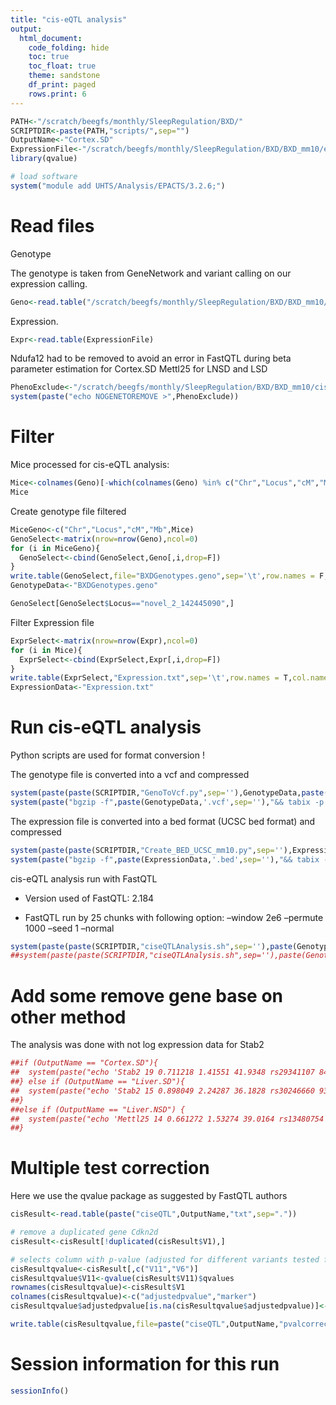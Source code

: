 ```yaml
---
title: "cis-eQTL analysis"
output:
  html_document:
    code_folding: hide
    toc: true
    toc_float: true
    theme: sandstone
    df_print: paged
    rows.print: 6
---
```


```r
PATH<-"/scratch/beegfs/monthly/SleepRegulation/BXD/"
SCRIPTDIR<-paste(PATH,"scripts/",sep="")
OutputName<-"Cortex.SD" 
ExpressionFile<-"/scratch/beegfs/monthly/SleepRegulation/BXD/BXD_mm10/exome/edgeR_normalized_log2CPM_Cortex_SD.tab"
library(qvalue)

# load software
system("module add UHTS/Analysis/EPACTS/3.2.6;")

```

# Read files

Genotype

The genotype is taken from GeneNetwork and variant calling on our expression calling.

```r
Geno<-read.table("/scratch/beegfs/monthly/SleepRegulation/BXD/BXD_mm10/genome/GNmm10.newgenotypes_subset_sorted.geno",header=TRUE)
```

Expression.

```r
Expr<-read.table(ExpressionFile)
```

Ndufa12 had to be removed to avoid an error in FastQTL during beta parameter estimation for Cortex.SD
Mettl25 for LNSD and LSD

```r
PhenoExclude<-"/scratch/beegfs/monthly/SleepRegulation/BXD/BXD_mm10/cis-eQTL/Cortex_sd/TranscripteQTLExclude.txt"
system(paste("echo NOGENETOREMOVE >",PhenoExclude))
```


# Filter

Mice processed for cis-eQTL analysis:

```r
Mice<-colnames(Geno)[-which(colnames(Geno) %in% c("Chr","Locus","cM","Mb","BXD005","BXD029","BXD032","BXD063"))]
Mice
```

Create genotype file filtered

```r
MiceGeno<-c("Chr","Locus","cM","Mb",Mice)
GenoSelect<-matrix(nrow=nrow(Geno),ncol=0)
for (i in MiceGeno){
  GenoSelect<-cbind(GenoSelect,Geno[,i,drop=F])
}
write.table(GenoSelect,file="BXDGenotypes.geno",sep='\t',row.names = F,col.names = T,quote=F)
GenotypeData<-"BXDGenotypes.geno"

GenoSelect[GenoSelect$Locus=="novel_2_142445090",]
```

Filter Expression file

```r
ExprSelect<-matrix(nrow=nrow(Expr),ncol=0)
for (i in Mice){
  ExprSelect<-cbind(ExprSelect,Expr[,i,drop=F])
}
write.table(ExprSelect,"Expression.txt",sep='\t',row.names = T,col.names = T,quote=F)
ExpressionData<-"Expression.txt"
```


# Run cis-eQTL analysis

Python scripts are used for format conversion !

The genotype file is converted into a vcf and compressed

```r
system(paste(paste(SCRIPTDIR,"GenoToVcf.py",sep=''),GenotypeData,paste(GenotypeData,'.vcf',sep='')))
system(paste("bgzip -f",paste(GenotypeData,'.vcf',sep=''),"&& tabix -p vcf",paste(GenotypeData,'.vcf.gz',sep='')))
```


The expression file is converted into a bed format (UCSC bed format) and compressed

```r
system(paste(paste(SCRIPTDIR,"Create_BED_UCSC_mm10.py",sep=''),ExpressionData,GenotypeData,paste(ExpressionData,'.bed',sep='')))
system(paste("bgzip -f",paste(ExpressionData,'.bed',sep=''),"&& tabix -p bed",paste(ExpressionData,'.bed.gz',sep='')))
```

cis-eQTL analysis run with FastQTL

* Version used of FastQTL: 2.184

* FastQTL run by 25 chunks with following option: --window 2e6 --permute 1000 --seed 1 --normal

```r
system(paste(paste(SCRIPTDIR,"ciseQTLAnalysis.sh",sep=''),paste(GenotypeData,'.vcf.gz',sep=''),paste(ExpressionData,'.bed.gz',sep=''),OutputName,PhenoExclude,"1>Errors.txt"))
##system(paste(paste(SCRIPTDIR,"ciseQTLAnalysis.sh",sep=''),paste(GenotypeData,'.vcf.gz',sep=''),paste(ExpressionData,'.bed.gz',sep=''),OutputName,"1>Errors.txt"))
```

# Add some remove gene base on other method

The analysis was done with not log expression data for Stab2

```r
##if (OutputName == "Cortex.SD"){
##  system(paste("echo 'Stab2 19 0.711218 1.41551 41.9348 rs29341107 842923 0.00261049 6.13439 0.000999001 0.00547887' >>",paste("ciseQTL",OutputName,"txt",sep=".")))
##} else if (OutputName == "Liver.SD"){
##  system(paste("echo 'Stab2 15 0.898049 2.24287 36.1828 rs30246660 93718 4.02702e-05 -42.0118 0.001998 6.18041e-05' >>",paste("ciseQTL",OutputName,"txt",sep=".")))
##}
##else if (OutputName == "Liver.NSD") {
##  system(paste("echo 'Mettl25 14 0.661272 1.53274 39.0164 rs13480754 1720942 0.186722 2.11639 0.272727 0.359007' >>",paste("ciseQTL",OutputName,"txt",sep=".")))
##}
```



# Multiple test correction

Here we use the qvalue package as suggested by FastQTL authors

```r
cisResult<-read.table(paste("ciseQTL",OutputName,"txt",sep="."))

# remove a duplicated gene Cdkn2d
cisResult<-cisResult[!duplicated(cisResult$V1),]

# selects column with p-value (adjusted for different variants tested for this gene) and id of the best variant
cisResultqvalue<-cisResult[,c("V11","V6")]
cisResultqvalue$V11<-qvalue(cisResult$V11)$qvalues
rownames(cisResultqvalue)<-cisResult$V1
colnames(cisResultqvalue)<-c("adjustedpvalue","marker")
cisResultqvalue$adjustedpvalue[is.na(cisResultqvalue$adjustedpvalue)]<-1

write.table(cisResultqvalue,file=paste("ciseQTL",OutputName,"pvalcorrected.txt",sep="."),quote=F,row.names = T,col.names = T,sep="\t")
```


# Session information for this run

```r
sessionInfo()
```

